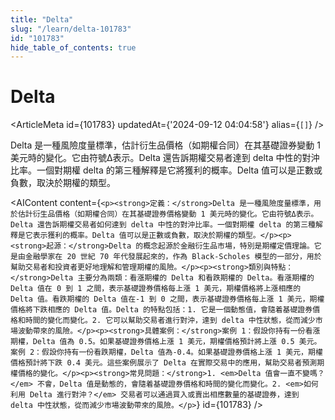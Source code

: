 ```yaml
---
title: "Delta"
slug: "/learn/delta-101783"
id: "101783"
hide_table_of_contents: true
---
```



# Delta

<ArticleMeta id={101783} updatedAt={'2024-09-12 04:04:58'} alias={`[]`} />
<div className='border-solid border-b border-t-0 my-4 border-[var(--ifm-color-gray-300)]' />

Delta 是一種風險度量標準，估計衍生品價格（如期權合同）在其基礎證券變動 1 美元時的變化。它由符號Δ表示。Delta 還告訴期權交易者達到 delta 中性的對沖比率。一個對期權 delta 的第三種解釋是它將獲利的概率。Delta 值可以是正數或負數，取決於期權的類型。

<AIContent content={`<p><strong>定義：</strong>Delta 是一種風險度量標準，用於估計衍生品價格（如期權合同）在其基礎證券價格變動 1 美元時的變化。它由符號Δ表示。Delta 還告訴期權交易者如何達到 delta 中性的對沖比率。一個對期權 delta 的第三種解釋是它表示獲利的概率。Delta 值可以是正數或負數，取決於期權的類型。</p><p><strong>起源：</strong>Delta 的概念起源於金融衍生品市場，特別是期權定價理論。它是由金融學家在 20 世紀 70 年代發展起來的，作為 Black-Scholes 模型的一部分，用於幫助交易者和投資者更好地理解和管理期權的風險。</p><p><strong>類別與特點：</strong>Delta 主要分為兩類：看漲期權的 Delta 和看跌期權的 Delta。看漲期權的 Delta 值在 0 到 1 之間，表示基礎證券價格每上漲 1 美元，期權價格將上漲相應的 Delta 值。看跌期權的 Delta 值在-1 到 0 之間，表示基礎證券價格每上漲 1 美元，期權價格將下跌相應的 Delta 值。Delta 的特點包括：1. 它是一個動態值，會隨着基礎證券價格和時間的變化而變化。2. 它可以幫助交易者進行對沖，達到 delta 中性狀態，從而減少市場波動帶來的風險。</p><p><strong>具體案例：</strong>案例 1：假設你持有一份看漲期權，Delta 值為 0.5。如果基礎證券價格上漲 1 美元，期權價格預計將上漲 0.5 美元。案例 2：假設你持有一份看跌期權，Delta 值為-0.4。如果基礎證券價格上漲 1 美元，期權價格預計將下跌 0.4 美元。這些案例展示了 Delta 在實際交易中的應用，幫助交易者預測期權價格的變化。</p><p><strong>常見問題：</strong>1. <em>Delta 值會一直不變嗎？</em> 不會，Delta 值是動態的，會隨着基礎證券價格和時間的變化而變化。2. <em>如何利用 Delta 進行對沖？</em> 交易者可以通過買入或賣出相應數量的基礎證券，達到 delta 中性狀態，從而減少市場波動帶來的風險。</p>`} id={101783} />
